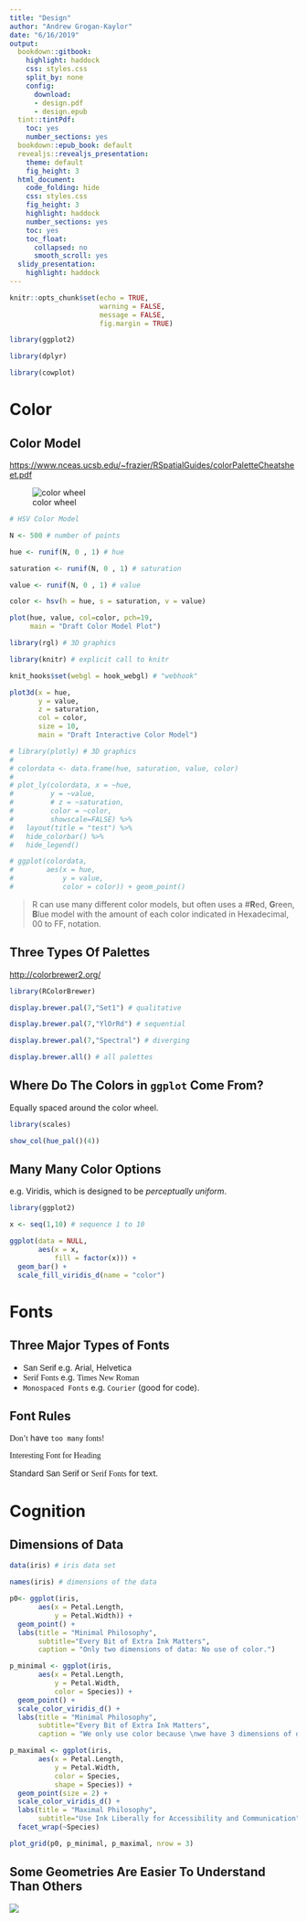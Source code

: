 ```yaml
---
title: "Design"
author: "Andrew Grogan-Kaylor"
date: "6/16/2019"
output:
  bookdown::gitbook:
    highlight: haddock
    css: styles.css
    split_by: none
    config:
      download:
      - design.pdf
      - design.epub
  tint::tintPdf:
    toc: yes
    number_sections: yes
  bookdown::epub_book: default  
  revealjs::revealjs_presentation: 
    theme: default
    fig_height: 3
  html_document: 
    code_folding: hide
    css: styles.css
    fig_height: 3
    highlight: haddock
    number_sections: yes
    toc: yes
    toc_float:
      collapsed: no
      smooth_scroll: yes
  slidy_presentation:
    highlight: haddock
---
```


```r

knitr::opts_chunk$set(echo = TRUE,
                      warning = FALSE,
                      message = FALSE,
                      fig.margin = TRUE)

library(ggplot2)

library(dplyr)

library(cowplot)

```

# Color 

## Color Model

[https://www.nceas.ucsb.edu/~frazier/RSpatialGuides/colorPaletteCheatsheet.pdf](https://www.nceas.ucsb.edu/~frazier/RSpatialGuides/colorPaletteCheatsheet.pdf)

![color wheel](colorwheel.png)

```r

# HSV Color Model

N <- 500 # number of points

hue <- runif(N, 0 , 1) # hue

saturation <- runif(N, 0 , 1) # saturation

value <- runif(N, 0 , 1) # value

color <- hsv(h = hue, s = saturation, v = value)

plot(hue, value, col=color, pch=19,
     main = "Draft Color Model Plot")

library(rgl) # 3D graphics

library(knitr) # explicit call to knitr

knit_hooks$set(webgl = hook_webgl) # "webhook"

plot3d(x = hue,
       y = value,
       z = saturation,
       col = color,
       size = 10,
       main = "Draft Interactive Color Model")

# library(plotly) # 3D graphics
# 
# colordata <- data.frame(hue, saturation, value, color)
# 
# plot_ly(colordata, x = ~hue, 
#         y = ~value, 
#         # z = ~saturation, 
#         color = ~color,
#         showscale=FALSE) %>% 
#   layout(title = "test") %>% 
#   hide_colorbar() %>% 
#   hide_legend()

# ggplot(colordata,
#        aes(x = hue,
#            y = value,
#            color = color)) + geom_point()
```

> R can use many different color models, but often uses a #**R**ed, **G**reen, **B**lue model with the amount of each color indicated in Hexadecimal, 00 to FF, notation.

## Three Types Of Palettes

[http://colorbrewer2.org/](http://colorbrewer2.org/)

```r

library(RColorBrewer)

```

```r

display.brewer.pal(7,"Set1") # qualitative

```

```r

display.brewer.pal(7,"YlOrRd") # sequential

```

```r

display.brewer.pal(7,"Spectral") # diverging

```

```r

display.brewer.all() # all palettes

```

\newpage

## Where Do The Colors in `ggplot` Come From?

Equally spaced around the color wheel.

```r

library(scales)

show_col(hue_pal()(4))

```

## Many Many Color Options

e.g. Viridis, which is designed to be *perceptually uniform*.

```r

library(ggplot2)

x <- seq(1,10) # sequence 1 to 10

ggplot(data = NULL, 
       aes(x = x,
           fill = factor(x))) + 
  geom_bar() + 
  scale_fill_viridis_d(name = "color")

```


# Fonts 

## Three Major Types of Fonts

* <font face="Arial">San Serif</font> e.g. Arial, Helvetica
* <font face="Times New Roman">Serif Fonts</font> e.g. <font face="Times New Roman">Times New Roman</font>
* `Monospaced Fonts` e.g. `Courier` (good for code).

## Font Rules

<font face="Comic Sans MS">Don't</font> have `too many` <font face="Times New Roman">fonts!</font>

<font face="Impact">Interesting Font for Heading</font>

Standard <font face="Arial">San Serif</font> or <font face="Times New Roman">Serif Fonts</font> for text.

# Cognition

## Dimensions of Data

```r

data(iris) # iris data set

names(iris) # dimensions of the data

p0<- ggplot(iris,
       aes(x = Petal.Length,
           y = Petal.Width)) +
  geom_point() + 
  labs(title = "Minimal Philosophy",
       subtitle="Every Bit of Extra Ink Matters",
       caption = "Only two dimensions of data: No use of color.") 

p_minimal <- ggplot(iris,
       aes(x = Petal.Length,
           y = Petal.Width,
           color = Species)) +
  geom_point() + 
  scale_color_viridis_d() + 
  labs(title = "Minimal Philosophy",
       subtitle="Every Bit of Extra Ink Matters",
       caption = "We only use color because \nwe have 3 dimensions of data.") 

p_maximal <- ggplot(iris,
       aes(x = Petal.Length,
           y = Petal.Width,
           color = Species,
           shape = Species)) +
  geom_point(size = 2) + 
  scale_color_viridis_d() + 
  labs(title = "Maximal Philosophy",
       subtitle="Use Ink Liberally for Accessibility and Communication") +
  facet_wrap(~Species)

plot_grid(p0, p_minimal, p_maximal, nrow = 3)

```

## Some Geometries Are Easier To Understand Than Others

![](Rauser-most-important-thing.png)

